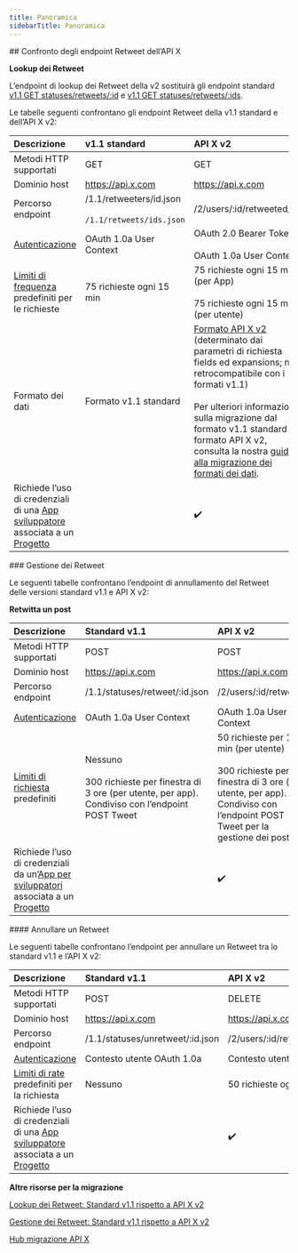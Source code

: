 ```yaml
---
title: Panoramica
sidebarTitle: Panoramica
---
```


<div id="comparing-x-apis-retweets-endpoints">
  ## Confronto degli endpoint Retweet dell’API X
</div>

**Lookup dei Retweet**

L’endpoint di lookup dei Retweet della v2 sostituirà gli endpoint standard [v1.1 GET statuses/retweets/:id](https://developer.x.com/en/docs/twitter-api/v1/tweets/post-and-engage/api-reference/get-statuses-retweets-id) e [v1.1 GET statuses/retweets/:ids](https://developer.x.com/en/docs/twitter-api/v1/tweets/post-and-engage/api-reference/get-statuses-retweeters-ids).

Le tabelle seguenti confrontano gli endpoint Retweet della v1.1 standard e dell’API X v2:

| Descrizione | v1.1 standard | API X v2 |
| :--- | :--- | :--- |
| Metodi HTTP supportati | GET | GET |
| Dominio host | https://api.x.com | https://api.x.com |
| Percorso endpoint | /1.1/retweeters/id.json<br /><br />`/1.1/retweets/ids.json` | /2/users/:id/retweeted\_by |
| [Autenticazione](/it/resources/fundamentals/authentication) | OAuth 1.0a User Context | OAuth 2.0 Bearer Token<br /><br />OAuth 1.0a User Context |
| [Limiti di frequenza](/it/resources/fundamentals/rate-limits) predefiniti per le richieste | 75 richieste ogni 15 min | 75 richieste ogni 15 min (per App)<br /><br />75 richieste ogni 15 min (per utente) |
| Formato dei dati | Formato v1.1 standard | [Formato API X v2](/it/x-api/fundamentals/data-dictionary) (determinato dai parametri di richiesta fields ed expansions; non retrocompatibile con i formati v1.1)<br /><br />Per ulteriori informazioni sulla migrazione dal formato v1.1 standard al formato API X v2, consulta la nostra [guida alla migrazione dei formati dei dati](/it/x-api/migrate/data-format-migration). |
| Richiede l’uso di credenziali di una [App sviluppatore](/it/resources/fundamentals/developer-apps) associata a un [Progetto](/it/resources/fundamentals/projects) |     | ✔️  |

<div id="manage-retweets">
  ### Gestione dei Retweet
</div>

Le seguenti tabelle confrontano l’endpoint di annullamento del Retweet delle versioni standard v1.1 e API X v2:

**Retwitta un post**

| Descrizione | Standard v1.1 | API X v2 |
| :--- | :--- | :--- |
| Metodi HTTP supportati | POST | POST |
| Dominio host | https://api.x.com | https://api.x.com |
| Percorso endpoint | /1.1/statuses/retweet/:id.json | /2/users/:id/retweets |
| [Autenticazione](/it/resources/fundamentals/authentication) | OAuth 1.0a User Context | OAuth 1.0a User Context |
| [Limiti di richiesta](/it/resources/fundamentals/rate-limits) predefiniti | Nessuno<br /><br />300 richieste per finestra di 3 ore (per utente, per app). Condiviso con l’endpoint POST Tweet | 50 richieste per 15 min (per utente)<br /><br />300 richieste per finestra di 3 ore (per utente, per app). Condiviso con l’endpoint POST Tweet per la gestione dei post. |
| Richiede l’uso di credenziali da un’[App per sviluppatori](/it/resources/fundamentals/developer-apps) associata a un [Progetto](/it/resources/fundamentals/projects) |     | ✔️  |

<div id="undo-a-retweet">
  #### Annullare un Retweet
</div>

Le seguenti tabelle confrontano l’endpoint per annullare un Retweet tra lo standard v1.1 e l’API X v2:

| Descrizione | Standard v1.1 | API X v2 |
| :--- | :--- | :--- |
| Metodi HTTP supportati | POST | DELETE |
| Dominio host | https://api.x.com | https://api.x.com |
| Percorso endpoint | /1.1/statuses/unretweet/:id.json | /2/users/:id/retweets/:source\_tweet\_id |
| [Autenticazione](/it/resources/fundamentals/authentication) | Contesto utente OAuth 1.0a | Contesto utente OAuth 1.0a |
| [Limiti di rate](/it/resources/fundamentals/rate-limits) predefiniti per la richiesta | Nessuno | 50 richieste ogni 15 min (per utente) |
| Richiede l’uso di credenziali di una [App sviluppatore](/it/resources/fundamentals/developer-apps) associata a un [Progetto](/it/resources/fundamentals/projects) |     | ✔️  |

**Altre risorse per la migrazione**

[Lookup dei Retweet: Standard v1.1 rispetto a API X v2](/it/x-api/posts/retweets#retweets-lookup-standard-v1-1-compared-to-x-api-v2 "Lookup dei Retweet: Standard v1.1 rispetto a API X v2")

[Gestione dei Retweet: Standard v1.1 rispetto a API X v2](/it/x-api/posts/retweets#manage-retweets-standard-v1-1-compared-to-x-api-v2)

[Hub migrazione API X](/it/x-api/migrate/overview)